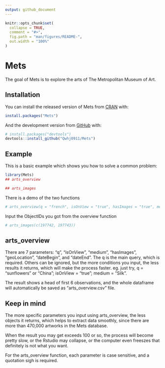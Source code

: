 ```yaml
---
output: github_document
---
```


<!-- README.md is generated from README.Rmd. Please edit that file -->

```r
knitr::opts_chunk$set(
  collapse = TRUE,
  comment = "#>",
  fig.path = "man/figures/README-",
  out.width = "100%"
)
```

# Mets

<!-- badges: start -->
<!-- badges: end -->

The goal of Mets is to explore the arts of The Metropolitan Museum of Art.

## Installation

You can install the released version of Mets from [CRAN](https://CRAN.R-project.org) with:

``` r
install.packages("Mets")
```

And the development version from [GitHub](https://github.com/) with:

``` r
# install.packages("devtools")
devtools::install_github("Qwhj0911/Mets")
```


## Example

This is a basic example which shows you how to solve a common problem:

```r
library(Mets)
## arts_overview

## arts_images
```

There is a demo of the two functions
```r
# arts_overview(q = "french", isOnView = "true", hasImages = "true", medium = "Silk")

```

Input the ObjectIDs you got from the overview function
```r
# arts_images(c(197742, 197743))

```

## arts_overview
There are 7 parameters: "q", "isOnView", "medium", "hasImages", "geoLocation", "dateBegin", and "dateEnd". The q is the main query, which is required. Others can be ignored, but the more conditions you input, the less results it returns, which will make the process faster. eg. just try, q = "sunflowers" or "China"; isOnView = "true"; medium = "Silk".

The result shows a head of first 6 observations, and the whole dataframe will automatically be saved as "arts_overview.csv" file.


## Keep in mind
The more specific parameters you input using arts_overview, the less objects it returns, which helps to extract data smoothly, since there are more than 470,000 artworks in the Mets database.

When the result you may get exceeds 100 or so, the process will become pretty slow, or the Rstudio may collapse, or the computer even freeszes that definitely is not what you want.

For the arts_overview function, each parameter is case sensitive, and a quotation sigh is required.



